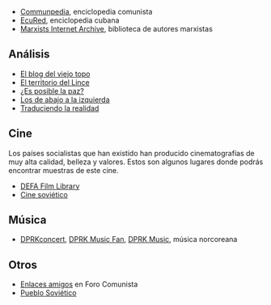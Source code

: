 {{header|1=Comunismo}}

* [https://comunpedia.wikis.cc Communpedia], enciclopedia comunista
* [http://www.ecured.cu EcuRed], enciclopedia cubana
* [https://www.marxists.org Marxists Internet Archive], biblioteca de autores marxistas

== Análisis ==

* [http://blogdelviejotopo.blogspot.com El blog del viejo topo]
* [https://elterritoriodellince.blogspot.com El territorio del Lince]
* [https://miguel-esposiblelapaz.blogspot.com ¿Es posible la paz?]
* [https://losdeabajoalaizquierda.blogspot.com Los de abajo a la izquierda]
* [https://lugrogeopolitica.blogspot.com Traduciendo la realidad]

== Cine ==

Los países socialistas que han existido han producido cinematografías de muy alta calidad, belleza y valores. Estos son algunos lugares donde podrás encontrar muestras de este cine.

* [http://ecommerce.umass.edu/defa/films DEFA Film Library]
* [http://filmiki.arjlover.net/filmiki/ Cine soviético]

== Música ==

* [https://www.youtube.com/user/dprkconcert DPRKconcert], [https://www.youtube.com/channel/UCFPK06UqmJKUHWX86w2p_aQ DPRK Music Fan], [https://www.youtube.com/channel/UCLSxFv6Nq4xhqs3WmZKkTvQ DPRK Music], música norcoreana

== Otros ==

* [http://www.forocomunista.com/t4044-enlaces-amigos Enlaces amigos] en Foro Comunista
* [http://pueblosovietico.tumblr.com Pueblo Soviético]

{{footer}}
